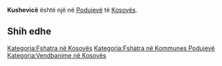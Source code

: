 {{Fshat në 
 | Emri                = Kushevicë
 | EmriAlt                = 
 | NAME_SHORT_FORM=      
 | NAME_GENERIC=      
 | NAME_SORT_NAME_RO=      KUSHEVICE
 | FULL_NAME_RO = Kushevicë
 | FULL_NAME_ND_RO=Kushevice
 | SORT_NAME_RG=KUSHEVICE
 | FULL_NAME_RG=Kushevicë
 | FULL_NAME_ND_RG=Kushevice
 | SRP_NAME_SHORT_FORM=      
 | SRP_NAME_GENERIC=      
 | SRP_NAME_SORT_NAME_RO=      
 | SRP_FULL_NAME_RO = 
 | SRP_FULL_NAME_ND_RO=
 | SRP_SORT_NAME_RG=
 | SRP_FULL_NAME_RG=
 | SRP_FULL_NAME_ND_RG=
 | Emri (Rasa dhanore) = 
 | Figura              = 
 | Shteti              = Kosovo
 | Komuna              = Podujevë
 | Kodi postar         = 
 | Sipërfaqja          = 

 | Popullsia           = 

 | Regj. i popullsisë  = 
 | Dend. e popullsisë  = 
 | Faqja zyrtare       = 
 <!--- Koordinatat ----> 
 | Gjerësia            = 42.796111
 | Gjatësia            = 21.363333
 | Lartësia            = 
}}
'''Kushevicë''' është një [[]] në [[Podujevë]] të [[Kosovës]].

<!-- == Gjeografia == -->
<!-- == Historia == -->
<!-- == Demografia == -->
== Shih edhe ==
{{Komuna Podujevë}}
{{Kosovo-Administrata-Cung}}

[[Kategoria:Fshatra në Kosovës]]
[[Kategoria:Fshatra në Kommunes Podujevë]]
[[Kategoria:Vendbanime në Kosovës]]